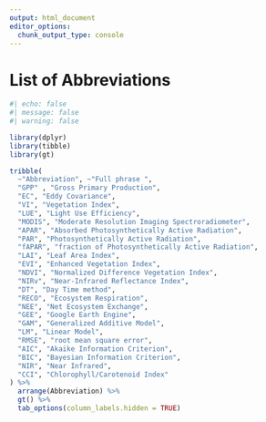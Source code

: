 ```yaml
---
output: html_document
editor_options: 
  chunk_output_type: console
---
```

# List of Abbreviations {.unnumbered}


```r
#| echo: false
#| message: false
#| warning: false

library(dplyr)
library(tibble)
library(gt)

tribble(
  ~"Abbreviation", ~"Full phrase ",
  "GPP" , "Gross Primary Production",
  "EC", "Eddy Covariance",
  "VI", "Vegetation Index",
  "LUE", "Light Use Efficiency",
  "MODIS", "Moderate Resolution Imaging Spectroradiometer",
  "APAR", "Absorbed Photosynthetically Active Radiation",
  "PAR", "Photosynthetically Active Radiation",
  "fAPAR", "fraction of Photosynthetically Active Radiation",
  "LAI", "Leaf Area Index",
  "EVI", "Enhanced Vegetation Index",
  "NDVI", "Normalized Difference Vegetation Index",
  "NIRv", "Near-Infrared Reflectance Index",
  "DT", "Day Time method",
  "RECO", "Ecosystem Respiration",
  "NEE", "Net Ecosystem Exchange",
  "GEE", "Google Earth Engine",
  "GAM", "Generalized Additive Model",
  "LM", "Linear Model",
  "RMSE", "root mean square error",
  "AIC", "Akaike Information Criterion", 
  "BIC", "Bayesian Information Criterion", 
  "NIR", "Near Infrared",
  "CCI", "Chlorophyll/Carotenoid Index"
) %>% 
  arrange(Abbreviation) %>% 
  gt() %>% 
  tab_options(column_labels.hidden = TRUE)
```

